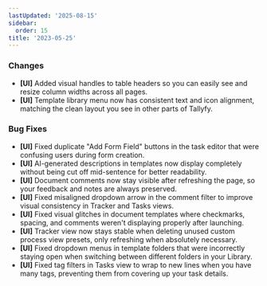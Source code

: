 ```yaml
---
lastUpdated: '2025-08-15'
sidebar:
  order: 15
title: '2023-05-25'
---
```


### Changes

- **[UI]** Added visual handles to table headers so you can easily see and resize column widths across all pages.
- **[UI]** Template library menu now has consistent text and icon alignment, matching the clean layout you see in other parts of Tallyfy.

### Bug Fixes

- **[UI]** Fixed duplicate "Add Form Field" buttons in the task editor that were confusing users during form creation.
- **[UI]** AI-generated descriptions in templates now display completely without being cut off mid-sentence for better readability.
- **[UI]** Document comments now stay visible after refreshing the page, so your feedback and notes are always preserved.
- **[UI]** Fixed misaligned dropdown arrow in the comment filter to improve visual consistency in Tracker and Tasks views.
- **[UI]** Fixed visual glitches in document templates where checkmarks, spacing, and comments weren't displaying properly after launching.
- **[UI]** Tracker view now stays stable when deleting unused custom process view presets, only refreshing when absolutely necessary.
- **[UI]** Fixed dropdown menus in template folders that were incorrectly staying open when switching between different folders in your Library.
- **[UI]** Fixed tag filters in Tasks view to wrap to new lines when you have many tags, preventing them from covering up your task details.